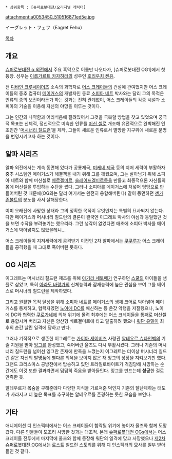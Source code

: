  * 상위항목 : [슈퍼로봇대전/오리지널 캐릭터]
attachment:a0053450_510516871ed5e.jpg

イーグレット・フェフ（Eagret Fehu）

[[목차]]
== 개요 ==
[[슈퍼로봇대전 α 외전]]에서 주요 흑막으로 이름만 나오다가, [슈퍼로봇대전 OG1]에서 첫 등장. 성우는 [[이름가르트 카자하라]]의 성우인 [[호리우치 켄유]].

전 [[디바인 크루세이더즈]] 소속의 과학자로 [[어스 크레이들]]의 건설에 관여했지만  어스 크레이들의 중추 컴퓨터 [[메이거스]]의 개발자인 동료 [[소피아 네트]] 박사와는 달리 그의 목적은 인류의 종의 보전이라든가 하는 것과는 전혀 관계없이, 어스 크레이들의 각종 시설과 소피아의 기술을 이용해 자신의 야망을 이루는 것이다. 

그는 인간의 나약함과 어리석음에 질려있어서 그것을 극복할 방법을 찾고 있었으며 궁극적 목표는 신체적, 정신적으로 미숙한 인류를 [[머신 셀]]로 개조해 유전적으로 완벽해진 인조인간 '[[머시너리 칠드런]]'을 제작, 그들이 새로운 인류로서 멸망한 지구위에 새로운 문명을 번영시키고자 하는 것이다.
== 알파 시리즈 ==
알파 외전에서는 계속 동면해 있다가 공룡제국, [[미케네 제국]] 등의 지저 세력이 부활하자 중추 시스템인 메이거스가 해결책을 내기 위해 그를 깨웠으며, 그는 살아남기 위해 소피아 네트와 함께 머신셀로 [[베르겔미르]], [[슬레이드겔미르]]등을 만들고 최종적으론 자신들의 몸에 머신셀을 투입하는 수단을 썼다. 그러나 소피아를 메이거스에 처넣어 엉망으로 만들어버린 것 때문에(OG와는 달리 여기서는 완전히 융합해버린다) 같이 동면하던 [[젠가 존볼트]]의 분노를 사서 살해당한다.

이미 오래전에 사망한 상태라 그의 정확한 목적이 무엇인지는 특별히 묘사되지 않는다. 다만 메이거스와 머시너리 칠드런의 결론이 결국엔 이그레트 박사의 야심과 동일했던 것을 보면 수작을 부려놓기는 했으리라. 그런 생각이 없었다면 애초에 소피아 박사를 메이거스에 박아넣지도 않았을테니...

어스 크레이들이 지저세력에게 공격받기 이전인 2차 알파에서는 [[쿠쿠루]]가 어스 크레이들을 공격했을 때 그대로 죽어버린 듯하다.

== OG 시리즈 ==

이그레트는 머시너리 칠드런 제조를 위해 [[아기라 세토메]]가 연구하던 [[스쿨]]의 아이들을 샘플로 삼았고, 특히 [[아라도 바랑가]]의 신체능력과 잠재능력에 높은 관심을 보여 그를 베이스로 머시너리 칠드런을 제작하였다.

그리고 원활한 목적 달성을 위해 [[소피아 네트]]를 메이거스의 생체 코어로 박아넣어 메이거스를 통제하고, 협력자였던 [[노이에 DC]]를 배신하는 등 온갖 악행을 저질렀으나, 노이에 DC와 협력한 [[쿠로가네]]에 의해 위기에 몰려 최후에는 어스 크레이들을 통째로 머신셀로 융합시켜 버리고 자신은 양산형 베르겔미르에 타고 탈출하려 했으나 [[워단 유밀]]이 최후의 순간 날린 일격에 당하고 만다.

그러나 기적적으로 생존한 이그레트는 [[가이아 세이버즈]] 사령관 [[알테우르 슈타인벡]]의 기술 지원을 받아 [[잉그]]를 완성했고, 죽어버린 울즈도 다시 부활시켰다. 그러나 기존의 머시너리 칠드런을 넘어선 잉그란 존재에 만족을 느꼈는지 이그레트는 더이상 머시너리 칠드런 같은 자신의 발명품에 별다른 의욕을 보이지 않은 채 잉그의 성장을 지켜보기만 했다. 그랜드 크리스마스 공방전에서 탑승하고 있던 트라일로바이트가 격침당해 사망하는 순간에도 이것 또한 결과라면서 덤덤히 죽음을 받아들인다. 잉그를 만드는데 '''성공'''한 걸로 만족한 듯.

알테우르가 목숨을 구해준데다 다양한 지식을 가르쳐준 덕인지 기존의 잘난체하는 태도가 사라지고 더 높은 목표를 추구하는 알테우르를 존경하는 듯한 모습을 보인다.

== 기타 ==
애니메이션 디 인스펙터에서는 어스 크레이들이 함락될 위기에 놓이자 울즈와 함께 도망갔다. 다른 인물들이 모조리 사망한 것과는 대조적. 본래 [[슈퍼로봇대전 OGs]]에서는 어스 크레이들 전투에서 마지막에 울즈와 함께 등장해 워단의 일격에 맞고 사망했으나 [[제2차 슈퍼로봇대전 OG]]에서는 로스트 칠드런 스토리를 위해 디 인스펙터의 묘사를 일부 받아들인 것 같다.
